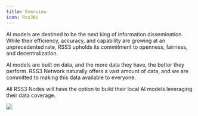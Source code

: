 ```yaml
---
title: Overview
icon: Rss3Ai
---
```


AI models are destined to be the next king of information dissemination.
While their efficiency, accuracy, and capability are growing at an unprecedented rate, RSS3 upholds its commitment to openness, fairness, and decentralization.

AI models are built on data, and the more data they have, the better they perform.
RSS3 Network naturally offers a vast amount of data, and we are committed to making this data available to everyone.

All RSS3 Nodes will have the option to build their local AI models leveraging their data coverage.

![](./assets/overview.png)
